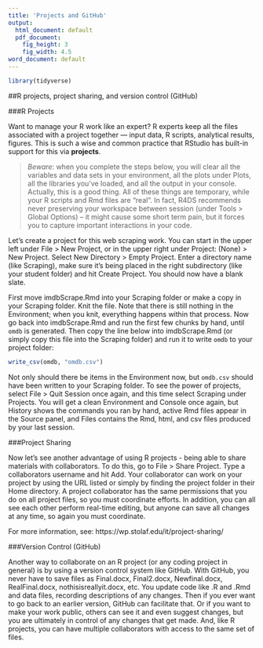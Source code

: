 ```yaml
---
title: 'Projects and GitHub'
output:
  html_document: default
  pdf_document:
    fig_height: 3
    fig_width: 4.5
word_document: default
---
```

  
```r
library(tidyverse)
```

##R projects, project sharing, and version control (GitHub)

###R Projects

Want to manage your R work like an expert?  R experts keep all the files associated with a project together — input data, R scripts, analytical results, figures. This is such a wise and common practice that RStudio has built-in support for this via **projects**.

> *Beware*: when you complete the steps below, you will clear all the variables and data sets in your environment, all the plots under Plots, all the libraries you've loaded, and all the output in your console.  Actually, this is a good thing.  All of these things are temporary, while your R scripts and Rmd files are "real".  In fact, R4DS recommends never preserving your workspace between session (under Tools > Global Options) -- it might cause some short term pain, but it forces you to capture important interactions in your code.

Let's create a project for this web scraping work.  You can start in the upper left under File > New Project, or in the upper right under Project: (None) > New Project.  Select New Directory > Empty Project.  Enter a directory name (like Scraping), make sure it's being placed in the right subdirectory (like your student folder) and hit Create Project.  You should now have a blank slate.

First move imdbScrape.Rmd into your Scraping folder or make a copy in your Scraping folder.  Knit the file.  Note that there is still nothing in the Environment; when you knit, everything happens within that process.  Now go back into imdbScrape.Rmd and run the first few chunks by hand, until `omdb` is generated.  Then copy the line below into imdbScrape.Rmd (or simply copy this file into the Scraping folder) and run it to write `omdb` to your project folder:

```r
write_csv(omdb, "omdb.csv")
```

Not only should there be items in the Environment now, but `omdb.csv` should have been written to your Scraping folder.  To see the power of projects, select File > Quit Session once again, and this time select Scraping under Projects.  You will get a clean Environment and Console once again, but History shows the commands you ran by hand, active Rmd files appear in the Source panel, and Files contains the Rmd, html, and csv files produced by your last session.

###Project Sharing

Now let's see another advantage of using R projects - being able to share materials with collaborators.  To do this, go to File > Share Project.  Type a collaborators username and hit Add.  Your collaborator can work on your project by using the URL listed or simply by finding the project folder in their Home directory.  A project collaborator has the same permissions that you do on all project files, so you must coordinate efforts.  In addition, you can all see each other perform real-time editing, but anyone can save all changes at any time, so again you must coordinate.

For more information, see: https://wp.stolaf.edu/it/project-sharing/

###Version Control (GitHub)

Another way to collaborate on an R project (or any coding project in general) is by using a version control system like GitHub.  With GitHub, you never have to save files as Final.docx, Final2.docx, Newfinal.docx, RealFinal.docx, nothisisreallyit.docx, etc.  You update code like .R and .Rmd and data files, recording descriptions of any changes.  Then if you ever want to go back to an earlier version, GitHub can facilitate that.  Or if you want to make your work public, others can see it and even suggest changes, but you are ultimately in control of any changes that get made.  And, like R projects, you can have multiple collaborators with access to the same set of files.

